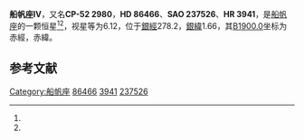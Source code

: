 {{Starbox begin
| name = 船帆座IV
}}
{{Starbox observe
| epoch = [[J2000.0|J2000.0]]
| constell = [[船帆座|船帆座]]<ref name="SIMBAD">{{cite web|title=Pulsating variable Star|url=http://simbad.u-strasbg.fr/simbad/sim-id?Ident=HR+3941|accessdate=2012-07-13|work=SIMBAD|publisher=Centre de Données astronomiques de Strasbourg}}</ref><ref name="DATA">{{cite web|title=VizieR Detailed Page|url=http://vizier.u-strasbg.fr/viz-bin/VizieR-5?-out.add=.&-source=5050&-corr=PK=HR&-out.max=9999&HR=3941|accessdate=2012-07-13}}</ref>
| 星官 = 
| ra = {{RA|9|57|10.9}}<ref name="SIMBAD" /><ref name="DATA" />
| dec = {{DEC|-52|38|20}}<ref name="SIMBAD" /><ref name="DATA" />
| appmag_v = 6.12<ref name="SIMBAD" /><ref name="DATA" />
}}
{{Starbox character
| class = B3IV<ref name="SIMBAD" /><ref name="DATA" />
| b-v = -0.13<ref name="SIMBAD" /><ref name="DATA" />
| u-b = -0.61<ref name="SIMBAD" /><ref name="DATA" />
| r-i = <ref name="SIMBAD" /><ref name="DATA" />
| variable = 
}}
{{Starbox astrometry
| radial_v = -0.61
| prop_mo_ra = 19
| parallax = 
| p_error = 
}}
{{Starbox catalog
| names =CP-52 2980，[[SAO星表|SAO]] 237526，[[HD星表|HD]] 86466，[[HR星表|HR]] 3941}}
{{Starbox reference |Simbad=HR+3941}}
{{Starbox end}}

'''船帆座IV'''，又名'''CP-52 2980'''，'''HD 86466'''、'''SAO 237526'''、'''HR 3941'''，是[[船帆座|船帆座]]的一颗恒星<ref name="SIMBAD" /><ref name="DATA" />，视星等为6.12，位于[[银道坐标系|銀經]]278.2，[[银道坐标系|銀緯]]1.66，其[[曆元|B1900.0]]坐标为赤經{{RA|9|53|33.4}}，赤緯{{DEC|-52|1.66|45}}。

== 参考文献 ==
{{reflist}}
{{star-stub}}
{{船帆座恒星}}
[[Category:船帆座|Category:船帆座]]
[[Category:HD和HDE天體|86466]]
[[Category:HR天體|3941]]
[[Category:SAO天體|237526]]